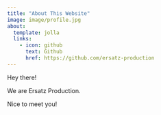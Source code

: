 ```yaml
---
title: "About This Website"
image: image/profile.jpg
about:
  template: jolla
  links:
    - icon: github
      text: Github
      href: https://github.com/ersatz-production
---
```


Hey there!

We are Ersatz Production.

Nice to meet you!